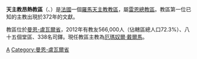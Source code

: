 {{Infobox Roman Catholic diocese
|Roman Catholic Diocese of = 天主教昂熱教區
|Latin name of diocese =Dioecesis Andegavensis

|image =Cathédrale Saint-Maurice d'Angers vue depuis le pont de Verdun.JPG

|caption = 聖茂禮主教座堂
|location = [[法國|法國]]
|territory =曼恩-盧瓦爾省
|population=566,000

|rite = 拉丁禮
|patron = [[聖茂禮|聖茂禮]]
|province = 雷恩
|established =372年
|cathedral = [[聖茂禮主教座堂_(昂熱)|聖茂禮主教座堂]]
|leadership = 主教
|website =[http://catholique-angers.cef.fr/ 官方網頁]
|教宗 = 
|metropolitan = 
|ordinary =厄瑪奴爾·戴爾馬
|coadjutor bishop =
|emeritus = 
}}

'''天主教昂熱教區'''（{{lang-la|Dioecesis Andegavensis}}、{{lang-fr|Diocèse d'Angers}}）是[[法國|法國]]一個[[羅馬天主教|羅馬天主教]][[教區|教區]]，屬[[天主教雷恩總教區|雷恩總教區]]。教區第一位已知的主教出現於372年的文獻。

教區位於[[曼恩-盧瓦爾省|曼恩-盧瓦爾省]]，2012年有教友566,000人（佔轄區總人口72.3%）、八十五個堂區、338名司鐸。現任教區主教為[[厄瑪奴爾·戴爾馬|厄瑪奴爾·戴爾馬]]。

{{法國天主教教區}}
{{Authority control}}
[[Category:法國天主教教區|A]]
[[Category:曼恩-盧瓦爾省|Category:曼恩-盧瓦爾省]]